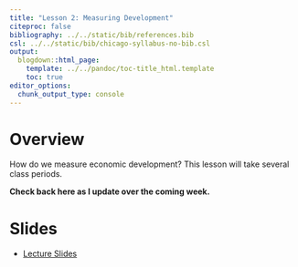 ```yaml
---
title: "Lesson 2: Measuring Development"
citeproc: false
bibliography: ../../static/bib/references.bib
csl: ../../static/bib/chicago-syllabus-no-bib.csl
output:
  blogdown::html_page:
    template: ../../pandoc/toc-title_html.template
    toc: true
editor_options: 
  chunk_output_type: console
---
```


# Overview

How do we measure economic development? This lesson will take several class periods. 

**Check back here as I update over the coming week.**

# Slides

- [<i class="fas fa-external-link-square-alt"></i> Lecture Slides](/slides/02-slides.html)


